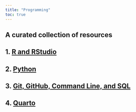 ```yaml
---
title: "Programming"
toc: true
---
```


## A curated collection of resources

## 1. [R and RStudio](r_rstudio.qmd)

## 2. [Python](python.qmd)

## 3. [Git, GitHub, Command Line, and SQL](git_hub_cl_sql.qmd)

## 4. [Quarto](quarto.qmd)
